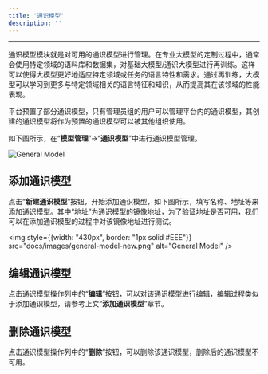 ```yaml
---
title: '通识模型'
description: ''
---
```

---
通识模型模块就是对可用的通识模型进行管理。在专业大模型的定制过程中，通常会使用特定领域的语料库和数据集，对基础大模型/通识大模型进行再训练。这样可以使得大模型更好地适应特定领域或任务的语言特性和需求。通过再训练，大模型可以学习到更多与特定领域相关的语言特征和知识，从而提高其在该领域的性能表现。

平台预置了部分通识模型，只有管理员组的用户可以管理平台内的通识模型，其创建的通识模型将作为预置的通识模型可以被其他组织使用。

如下图所示，在“**模型管理**”->“**通识模型**”中进行通识模型管理。

<img
    src="docs/images/general-model-home.png"
    alt="General Model"
/>

## 添加通识模型
点击“**新建通识模型**”按钮，开始添加通识模型，如下图所示，填写名称、地址等来添加通识模型。其中“地址”为通识模型的镜像地址，为了验证地址是否可用，我们可以在添加通识模型的过程中对该镜像地址进行测试。

<img
    style={{width: "430px", border: "1px solid #EEE"}}
    src="docs/images/general-model-new.png"
    alt="General Model"
/>

## 编辑通识模型
点击通识模型操作列中的“**编辑**”按钮，可以对该通识模型进行编辑，编辑过程类似于添加通识模型，请参考上文“**添加通识模型**”章节。

## 删除通识模型
点击通识模型操作列中的“**删除**”按钮，可以删除该通识模型，删除后的通识模型不可用。
